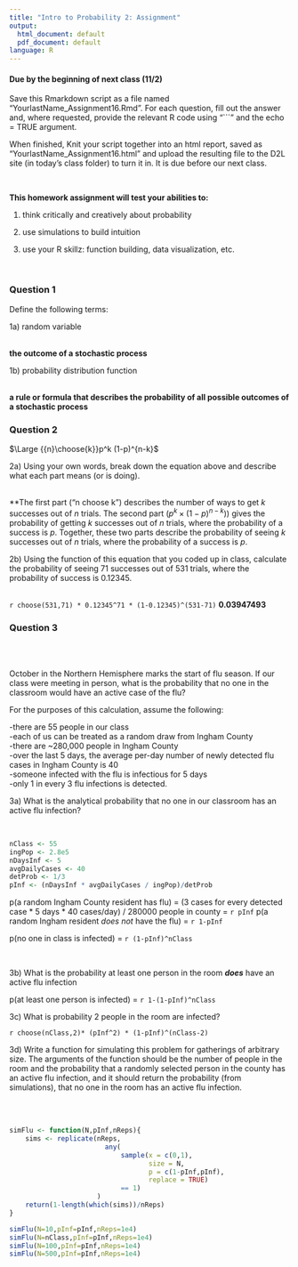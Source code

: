 ```yaml
---
title: "Intro to Probability 2: Assignment"
output:
  html_document: default
  pdf_document: default
language: R
---
```


<!-- To render the assignment in Rmarkdown, enter the command below in the R console -->
<!-- rmarkdown::render("Class_16_Assignment_Key.Rmd") -->

#### Due by the beginning of next class (11/2)

Save this Rmarkdown script as a file named “YourlastName_Assignment16.Rmd”. 
For each question, fill out the answer and, where requested, 
provide the relevant R code using "```" and the echo = TRUE argument.

When finished, Knit your script together into an html report, 
saved as “YourlastName_Assignment16.html” and upload the 
resulting file to the D2L site (in today’s class folder) to turn it in. 
It is due before our next class.

\

**This homework assignment will test your abilities to:**

1. think critically and creatively about probability

2. use simulations to build intuition

3. use your R skillz: function building, data visualization, etc.

\

### Question 1

Define the following terms: 

1a) random variable
 
 \
**the outcome of a stochastic process**
 \
 
1b) probability distribution function
 
 \
**a rule or formula that describes the probability of all possible outcomes of a stochastic process**
 \


### Question 2

<div class="centered">
$\Large {{n}\choose{k}}p^k (1-p)^{n-k}$
</div>

2a) Using your own words, break down the equation above and 
describe what each part means (or is doing).

\
**The first part ("n choose k") describes the number of ways to get _k_ successes 
out of _n_ trials.
The second part ($p^k \times (1-p)^{n-k})$) gives the probability of getting _k_ successes
out of _n_ trials, where the probability of a success is _p_.
Together, these two parts describe the probability of seeing _k_ successes out of _n_ trials, 
where the probability of a success is _p_.
\

2b) Using the function of this equation that you coded up in class, calculate the probability of 
seeing 71 successes out of 531 trials, where the probability of success is 0.12345.

\
`r choose(531,71) * 0.12345^71 * (1-0.12345)^(531-71)`
**0.03947493**
\


### Question 3

\
\

October in the Northern Hemisphere marks the start of flu season.
If our class were meeting in person, what is the probability 
that no one in the classroom would have an active case of the flu?
\

For the purposes of this calculation, assume the following:

-there are 55 people in our class\
-each of us can be treated as a random draw from Ingham County\
-there are ~280,000 people in Ingham County\
-over the last 5 days, the average per-day number of newly detected flu cases in Ingham County is 40\
-someone infected with the flu is infectious for 5 days\
-only 1 in every 3 flu infections is detected.\

3a) What is the analytical probability that no one in our classroom 
has an active flu infection?

\
```r
nClass <- 55
ingPop <- 2.8e5
nDaysInf <- 5
avgDailyCases <- 40
detProb <- 1/3
pInf <- (nDaysInf * avgDailyCases / ingPop)/detProb
```
p(a random Ingham County resident has flu) = 
(3 cases for every detected case * 5 days * 40 cases/day) / 280000 people in county = 
`r pInf`
p(a random Ingham resident _does not_ have the flu) = `r 1-pInf`

p(no one in class is infected) = `r (1-pInf)^nClass`

\

3b) What is the probability at least one person in the room **_does_** have an active 
flu infection

p(at least one person is infected) = `r 1-(1-pInf)^nClass`

3c) What is probability 2 people in the room are infected?

`r choose(nClass,2)* (pInf^2) * (1-pInf)^(nClass-2)`

3d) Write a function for simulating this problem for gatherings of arbitrary size.
The arguments of the function should be the number of people in the room 
and the probability that a randomly selected person in the county has an active flu infection,
and it should return the probability (from simulations), 
that no one in the room has an active flu infection.

\
\
```r
simFlu <- function(N,pInf,nReps){
	sims <- replicate(nReps,
						any(
							sample(x = c(0,1),
								   size = N,
								   p = c(1-pInf,pInf),
								   replace = TRUE)
							== 1)
					  )
	return(1-length(which(sims))/nReps)
}

simFlu(N=10,pInf=pInf,nReps=1e4)
simFlu(N=nClass,pInf=pInf,nReps=1e4)
simFlu(N=100,pInf=pInf,nReps=1e4)
simFlu(N=500,pInf=pInf,nReps=1e4)
```
\
\